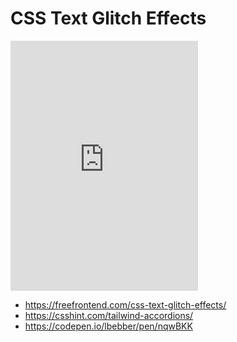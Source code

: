 # CSS Text Glitch Effects

<iframe
  height="400"
  style={{ width: '100%' }}
  scrolling="no"
  title="Untitled"
  src="https://codepen.io/xiaotiandada/embed/eYMdBxj?default-tab=result"
  frameborder="no"
  loading="lazy"
  allowtransparency="true"
  allowfullscreen="true"
>
  See the Pen <a href="https://codepen.io/xiaotiandada/pen/eYMdBxj">Untitled</a>{' '}
  by xiaotiandada (<a href="https://codepen.io/xiaotiandada">@xiaotiandada</a>)
  on <a href="https://codepen.io">CodePen</a>.
</iframe>

- https://freefrontend.com/css-text-glitch-effects/
- https://csshint.com/tailwind-accordions/
- https://codepen.io/lbebber/pen/nqwBKK
